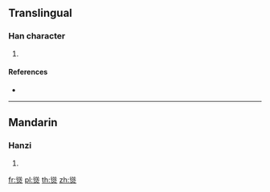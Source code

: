 {{character info/new}}
==Translingual==

===Han character===
{{Han char|rn=86|rad=火|as=11|sn=15|four=28808|canj=HOF|ids=⿱從火}}

# {{defn|Han|sort=火11}}

====References====
* {{Han ref|kx=0680.340|dkj=19345|hdz=32229.070|uh=71A7|ud=29095|bh=E671|bd=58993}}

----

==Mandarin==

===Hanzi===
{{cmn-hanzi|pin=[[zōng]] ([[zong1]])|wg=tsung<sup>1</sup>}}

# {{defn|lang=cmn|sort=火11}}

[[fr:熧]]
[[pl:熧]]
[[th:熧]]
[[zh:熧]]